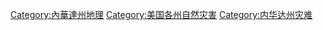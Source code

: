 [[Category:內華達州地理|Category:內華達州地理]]
[[Category:美国各州自然灾害|Category:美国各州自然灾害]]
[[Category:内华达州灾难|Category:内华达州灾难]]